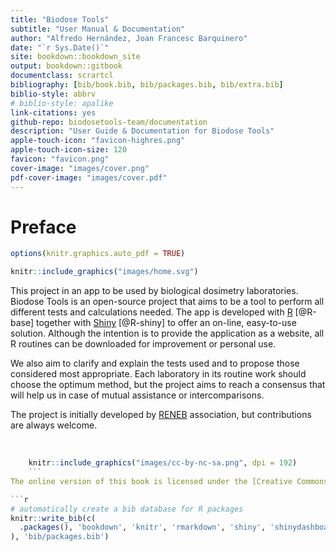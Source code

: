 ```yaml
--- 
title: "Biodose Tools"
subtitle: "User Manual & Documentation"
author: "Alfredo Hernández, Joan Francesc Barquinero"
date: "`r Sys.Date()`"
site: bookdown::bookdown_site
output: bookdown::gitbook
documentclass: scrartcl
bibliography: [bib/book.bib, bib/packages.bib, bib/extra.bib]
biblio-style: abbrv
# biblio-style: apalike
link-citations: yes
github-repo: biodosetools-team/documentation
description: "User Guide & Documentation for Biodose Tools"
apple-touch-icon: "favicon-highres.png"
apple-touch-icon-size: 120
favicon: "favicon.png"
cover-image: "images/cover.png"
pdf-cover-image: "images/cover.pdf"
---
```



# Preface {-}

```r
options(knitr.graphics.auto_pdf = TRUE)
```

```r
knitr::include_graphics("images/home.svg")
```

This project in an app to be used by biological dosimetry laboratories. Biodose Tools is an open-source project that aims to be a tool to perform all different tests and calculations needed. The app is developed with [R](https://www.r-project.org/about.html) [@R-base] together with [Shiny](https://shiny.rstudio.com) [@R-shiny] to offer an on-line, easy-to-use solution. Although the intention is to provide the application as a website, all R routines can be downloaded for improvement or personal use.

We also aim to clarify and explain the tests used and to propose those considered most appropriate. Each laboratory in its routine work should choose the optimum method, but the project aims to reach a consensus that will help us in case of mutual assistance or intercomparisons.

The project is initially developed by [RENEB](http://www.reneb.net) association, but contributions are always welcome.

<br>
\vspace{12px}

```r
    knitr::include_graphics("images/cc-by-nc-sa.png", dpi = 192)
    ```
The online version of this book is licensed under the [Creative Commons Attribution-NonCommercial-ShareAlike 4.0 International License](http://creativecommons.org/licenses/by-nc-sa/4.0/). 

```r
# automatically create a bib database for R packages
knitr::write_bib(c(
  .packages(), 'bookdown', 'knitr', 'rmarkdown', 'shiny', 'shinydashboard'
), 'bib/packages.bib')
```

\newpage
